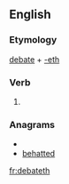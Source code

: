==English==

===Etymology===
[[debate]] + [[-eth]]

===Verb===
{{en-verb form}}

# {{archaic third-person singular of|debate}}

===Anagrams===
* {{alphagram|abdeehtt}}
* [[behatted#English|behatted]]


[[fr:debateth]]